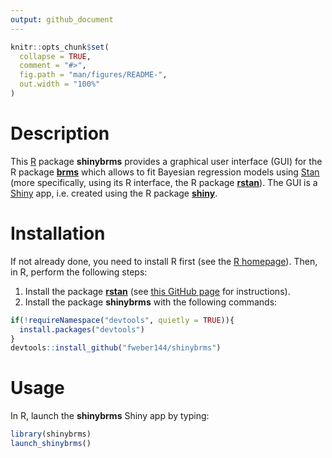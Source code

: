 ```yaml
---
output: github_document
---
```


```r
knitr::opts_chunk$set(
  collapse = TRUE,
  comment = "#>",
  fig.path = "man/figures/README-",
  out.width = "100%"
)
```

# Description

This [R](https://www.r-project.org/) package **shinybrms** provides a graphical user interface (GUI) for the R package [**brms**](https://cran.r-project.org/web/packages/brms/index.html) which allows to fit Bayesian regression models using [Stan](https://mc-stan.org/) (more specifically, using its R interface, the R package [**rstan**](https://cran.r-project.org/web/packages/rstan/index.html)). The GUI is a [Shiny](https://shiny.rstudio.com/) app, i.e. created using the R package [**shiny**](https://cran.r-project.org/web/packages/shiny/index.html).

# Installation

If not already done, you need to install R first (see the [R homepage](https://www.r-project.org/)). Then, in R, perform the following steps:

1. Install the package [**rstan**](https://cran.r-project.org/web/packages/rstan/index.html) (see [this GitHub page](https://github.com/stan-dev/rstan/wiki/RStan-Getting-Started) for instructions).
2. Install the package **shinybrms** with the following commands:
```r
if(!requireNamespace("devtools", quietly = TRUE)){
  install.packages("devtools")
}
devtools::install_github("fweber144/shinybrms")
```

# Usage

In R, launch the **shinybrms** Shiny app by typing:

```r
library(shinybrms)
launch_shinybrms()
```
